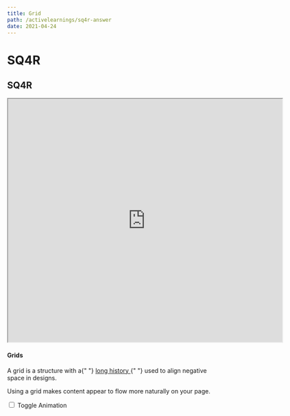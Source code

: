 ```yaml
---
title: Grid
path: /activelearnings/sq4r-answer
date: 2021-04-24
---
```


# SQ4R

<h2 class="ui dividing header">SQ4R</h2>

<div class="highlighted example" data-class="grid">
  <iframe
    src="https://www.appsheet.com/start/bcf32432-4d2a-4804-9438-ac5c9af1283"
    width="640"
    height="568"
  >    読み込んでいます…
  </iframe>

<h4 class="ui header">Grids</h4>
<p>
A grid is a structure with a{" "}
<a
      href="http://99designs.com/designer-blog/2013/03/21/history-of-the-grid-part-1/"
      target="_blank"
    >
long history
</a>{" "}
used to align negative space in designs.
</p>
<p>Using a grid makes content appear to flow more naturally on your page.</p>

  <div class="ui ignored toggle animation checkbox">
    <input type="checkbox" name="animation" />
    <label>Toggle Animation</label>
  </div>
  <div class="ui ignored hidden divider"></div>
  <div class="ui grid">
    <div class="four wide column"></div>
    <div class="four wide column"></div>
    <div class="four wide column"></div>
    <div class="four wide column"></div>
  </div>
</div>
